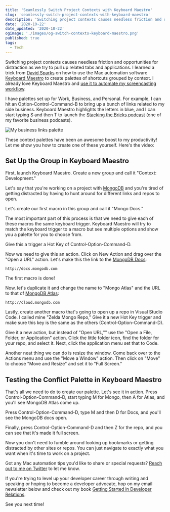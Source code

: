 ```yaml
---
title: 'Seamlessly Switch Project Contexts with Keyboard Maestro'
slug: 'seamlessly-switch-project-contexts-with-keyboard-maestro'
description: 'Switching project contexts causes needless friction and opportunities for distraction as we try to pull up related tabs and applications. We can use Keyboard Maestro to create palettes of shortcuts grouped by context.'
date: '2020-10-22'
date_updated: '2020-10-22'
ogimage: './images/og-switch-contexts-keyboard-maestro.png'
published: true
tags:
  - Tech
---
```



Switching project contexts causes needless friction and opportunities for distraction as we try to pull up related tabs and applications. I learned a trick from [David Sparks](https://www.macsparky.com/) on how to use the Mac automation software [Keyboard Maestro](https://www.keyboardmaestro.com/main/) to create palettes of shortcuts grouped by context. I already love Keyboard Maestro and [use it to automate my screencasting workflow](/automating-screencasting).

I have palettes set up for Work, Business, and Personal. For example, I can hit an Option-Control-Command-B to bring up a bunch of links related to my side business. Keyboard Maestro highlights the letters in blue, and I can start typing S and then T to launch the [Stacking the Bricks podcast](https://stackingthebricks.com/podcast/) (one of my favorite business podcasts).

![My business links palette](images/business-links-palette.png)

These context palettes have been an awesome boost to my productivity! Let me show you how to create one of these yourself. Here's the video:

<Egghead url="https://egghead.io/lessons/mac-seamlessly-switch-project-contexts-with-keyboard-maestro/embed?pl=angular-basics-888f" />

## Set Up the Group in Keyboard Maestro

First, launch Keyboard Maestro. Create a new group and call it "Context: Development."

Let's say that you're working on a project with [MongoDB](https://www.mongodb.com/) and you're tired of getting distracted by having to hunt around for different links and repos to open.

Let's create our first macro in this group and call it "Mongo Docs."

The most important part of this process is that we need to give each of these macros the same keyboard trigger. Keyboard Maestro will try to match the keyboard trigger to a macro but see multiple options and show you a palette for you to choose from.

Give this a trigger a Hot Key of Control-Option-Command-D.

Now we need to give this an action. Click on New Action and drag over the "Open a URL" action. Let's make this the link to the [MongoDB Docs](http://docs.mongodb.com):

```
http://docs.mongodb.com
```

The first macro is done!

Now, let's duplicate it and change the name to "Mongo Atlas" and the URL to that of [MongoDB Atlas](http://cloud.mongodb.com):

```
http://cloud.mongodb.com
```

Lastly, create another macro that's going to open up a repo in Visual Studio Code. I called mine "Zelda Mongo Repo," Give it a new Hot Key trigger and make sure this key is the same as the others (Control-Option-Command-D).

Give it a new action, but instead of "Open URL,"" use the "Open a File, Folder, or Application" action. Click the little folder icon, find the folder for your repo, and select it. Next, click the application menu set that to Code.

Another neat thing we can do is resize the window. Come back over to the Actions menu and use the "Move a Window" action. Then click on "Move" to choose "Move and Resize" and set it to "Full Screen."

## Testing the Conflict Palette in Keyboard Maestro

That's all we need to do to create our palette. Let's see it in action. Press Control-Option-Command-D, start typing M for Mongo, then A for Atlas, and you'll see MongoDB Atlas come up.

Press Control-Option-Command-D, type M and then D for Docs, and you'll see the MongoDB docs open.

Finally, press Control-Option-Command-D and then Z for the repo, and you can see that it's made it full screen.

Now you don't need to fumble around looking up bookmarks or getting distracted by other sites or repos. You can just navigate to exactly what you want when it's time to work on a project.

Got any Mac automation tips you'd like to share or special requests? [Reach out to me on Twitter](https://twitter.com/samjulien) to let me know.

If you're trying to level up your developer career through writing and speaking or hoping to become a developer advocate, hop on my email newsletter below and check out my book [Getting Started in Developer Relations](http://www.gettingstartedindevrel.com).

See you next time!
